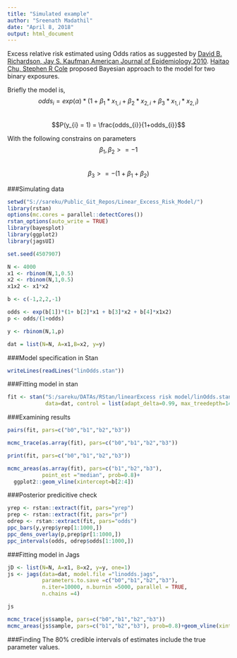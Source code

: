 ```yaml
---
title: "Simulated example"
author: "Sreenath Madathil"
date: "April 8, 2018"
output: html_document
---
```


Excess relative risk estimated using Odds ratios as suggested by [David B. Richardson, Jay S. Kaufman,American Journal of  Epidemiology,2010](https://doi.org/10.1093/aje/kwn411). [Haitao Chu, Stephen R Cole](https://insights.ovid.com/pubmed?pmid=21228700) proposed Bayesian approach to the model for two binary exposures.   

Briefly the model is, 
$$odds_{i} = exp(\alpha)*(1+\beta_{1}*x_{1,i} + \beta_{2}*x_{2,i} + \beta_{3}*x_{1,i}*x_{2,i})$$  
$$P(y_{i} = 1) = \frac{odds_{i}}{1+odds_{i}}$$  

With the following constrains on parameters
$$ \beta_{1} , \beta_{2} >= -1 $$  
$$ \beta_{3} >= -(1+\beta_{1} + \beta_{2})$$


###Simulating data
```r
setwd("S://sareku/Public_Git_Repos/Linear_Excess_Risk_Model/")
library(rstan)
options(mc.cores = parallel::detectCores())
rstan_options(auto_write = TRUE)
library(bayesplot)
library(ggplot2)
library(jagsUI)
```

```r
set.seed(4507907)

N <- 4000
x1 <- rbinom(N,1,0.5)
x2 <- rbinom(N,1,0.5)
x1x2 <- x1*x2

b <- c(-1,2,2,-1)

odds <- exp(b[1])*(1+ b[2]*x1 + b[3]*x2 + b[4]*x1x2)
p <- odds/(1+odds)

y <- rbinom(N,1,p)

dat = list(N=N, A=x1,B=x2, y=y)

```

###Model specification in Stan
```r
writeLines(readLines("linOdds.stan"))
```
###Fitting model in stan
```r
fit <- stan("S:/sareku/DATAs/RStan/linearExcess risk model/linOdds.stan",
            data=dat, control = list(adapt_delta=0.99, max_treedepth=14))
```
###Examining results
```r
pairs(fit, pars=c("b0","b1","b2","b3"))

mcmc_trace(as.array(fit), pars=c("b0","b1","b2","b3"))

print(fit, pars=c("b0","b1","b2","b3"))

mcmc_areas(as.array(fit), pars=c("b1","b2","b3"),
           point_est ="median", prob=0.8)+
  ggplot2::geom_vline(xintercept=b[2:4])

```
###Posterior predicitive check
```r
yrep <- rstan::extract(fit, pars="yrep")
prep <- rstan::extract(fit, pars="pr")
odrep <- rstan::extract(fit, pars="odds")
ppc_bars(y,yrep$yrep[1:1000,])
ppc_dens_overlay(p,prep$pr[1:1000,])
ppc_intervals(odds, odrep$odds[1:1000,])
```

###Fitting model in Jags
```r
jD <- list(N=N, A=x1, B=x2, y=y, one=1)
js <- jags(data=dat, model.file ="linodds.jags", 
           parameters.to.save =c("b0","b1","b2","b3"),
           n.iter=10000, n.burnin =5000, parallel = TRUE,
           n.chains =4)

js

mcmc_trace(js$sample, pars=c("b0","b1","b2","b3"))
mcmc_areas(js$sample, pars=c("b1","b2","b3"), prob=0.8)+geom_vline(xintercept =b[2:4])

```

###Finding
The 80\% credible intervals of estimates include the true parameter values. 
